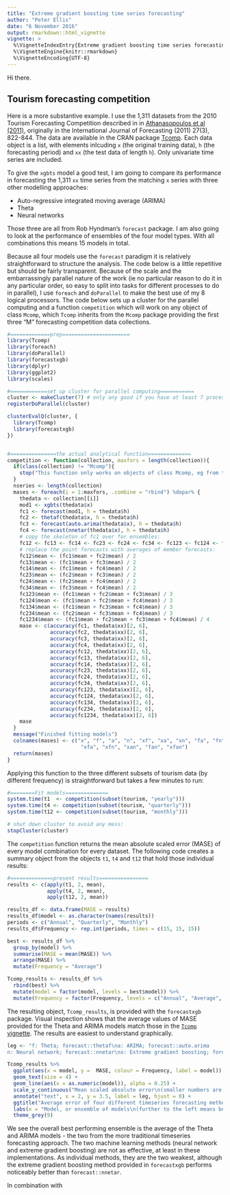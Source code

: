 ```yaml
---
title: "Extreme gradient boosting time series forecasting"
author: "Peter Ellis"
date: "6 November 2016"
output: rmarkdown::html_vignette
vignette: >
  %\VignetteIndexEntry{Extreme gradient boosting time series forecasting}
  %\VignetteEngine{knitr::rmarkdown}
  %\VignetteEncoding{UTF-8}
---
```



Hi there.


## Tourism forecasting competition
Here is a more substantive example.  I use the 1,311 datasets from the 2010 Tourism Forecasting Competition described in
 in [Athanasopoulos et al (2011)](http://robjhyndman.com/papers/forecompijf.pdf), originally in the International Journal of Forecasting (2011) 27(3), 822-844.  The data are available in the CRAN package [Tcomp](https://cran.r-project.org/package=Tcomp).  Each data object is a list, with elements inlcuding `x` (the original training data), `h` (the forecasting period) and `xx` (the test data of length `h`).  Only univariate time series are included.
 
To give the `xgbts` model a good test, I am going to compare its performance in forecasting the 1,311 `xx` time series from the matching `x` series with three other modelling approaches:

- Auto-regressive integrated moving average (ARIMA)
- Theta
- Neural networks

Those three are all from Rob Hyndman's `forecast` package.  I am also going to look at the performance of ensembles of the four model types.  With all combinations this means 15 models in total.

Because all four models use the `forecast` paradigm it is relatively straightforward to structure the analysis.  The code below is a little repetitive but should be fairly transparent.  Because of the scale and the embarrassingly parallel nature of the work (ie no particular reason to do it in any particular order, so easy to split into tasks for different processes to do in parallel), I use `foreach` and `doParallel` to make the best use of my 8 logical processors.  The code below sets up a cluster for the parallel computing and a function `competition` which will work on any object of class `Mcomp`, which `Tcomp` inherits from the `Mcomp` package providing the first three "M" forecasting competition data collections.

```r
#=============prep======================
library(Tcomp)
library(foreach)
library(doParallel)
library(forecastxgb)
library(dplyr)
library(ggplot2)
library(scales)
```
```r
#============set up cluster for parallel computing===========
cluster <- makeCluster(7) # only any good if you have at least 7 processors :)
registerDoParallel(cluster)

clusterEvalQ(cluster, {
  library(Tcomp)
  library(forecastxgb)
})


#===============the actual analytical function==============
competition <- function(collection, maxfors = length(collection)){
  if(class(collection) != "Mcomp"){
    stop("This function only works on objects of class Mcomp, eg from the Mcomp or Tcomp packages.")
  }
  nseries <- length(collection)
  mases <- foreach(i = 1:maxfors, .combine = "rbind") %dopar% {
    thedata <- collection[[i]]  
    mod1 <- xgbts(thedata$x)
    fc1 <- forecast(mod1, h = thedata$h)
    fc2 <- thetaf(thedata$x, h = thedata$h)
    fc3 <- forecast(auto.arima(thedata$x), h = thedata$h)
    fc4 <- forecast(nnetar(thedata$x), h = thedata$h)
    # copy the skeleton of fc1 over for ensembles:
    fc12 <- fc13 <- fc14 <- fc23 <- fc24 <- fc34 <- fc123 <- fc124 <- fc134 <- fc234 <- fc1234 <- fc1
    # replace the point forecasts with averages of member forecasts:
    fc12$mean <- (fc1$mean + fc2$mean) / 2
    fc13$mean <- (fc1$mean + fc3$mean) / 2
    fc14$mean <- (fc1$mean + fc4$mean) / 2
    fc23$mean <- (fc2$mean + fc3$mean) / 2
    fc24$mean <- (fc2$mean + fc4$mean) / 2
    fc34$mean <- (fc3$mean + fc4$mean) / 2
    fc123$mean <- (fc1$mean + fc2$mean + fc3$mean) / 3
    fc124$mean <- (fc1$mean + fc2$mean + fc4$mean) / 3
    fc134$mean <- (fc1$mean + fc3$mean + fc4$mean) / 3
    fc234$mean <- (fc2$mean + fc3$mean + fc4$mean) / 3
    fc1234$mean <- (fc1$mean + fc2$mean + fc3$mean + fc4$mean) / 4
    mase <- c(accuracy(fc1, thedata$xx)[2, 6],
              accuracy(fc2, thedata$xx)[2, 6],
              accuracy(fc3, thedata$xx)[2, 6],
              accuracy(fc4, thedata$xx)[2, 6],
              accuracy(fc12, thedata$xx)[2, 6],
              accuracy(fc13, thedata$xx)[2, 6],
              accuracy(fc14, thedata$xx)[2, 6],
              accuracy(fc23, thedata$xx)[2, 6],
              accuracy(fc24, thedata$xx)[2, 6],
              accuracy(fc34, thedata$xx)[2, 6],
              accuracy(fc123, thedata$xx)[2, 6],
              accuracy(fc124, thedata$xx)[2, 6],
              accuracy(fc134, thedata$xx)[2, 6],
              accuracy(fc234, thedata$xx)[2, 6],
              accuracy(fc1234, thedata$xx)[2, 6])
    mase
  }
  message("Finished fitting models")
  colnames(mases) <- c("x", "f", "a", "n", "xf", "xa", "xn", "fa", "fn", "an",
                        "xfa", "xfn", "xan", "fan", "xfan")
  return(mases)
}
```

Applying this function to the three different subsets of tourism data (by different frequency) is straightforward but takes a few minutes to run:

```r
#========Fit models==============
system.time(t1  <- competition(subset(tourism, "yearly")))
system.time(t4 <- competition(subset(tourism, "quarterly")))
system.time(t12 <- competition(subset(tourism, "monthly")))

# shut down cluster to avoid any mess:
stopCluster(cluster)
```

The `competition` function returns the mean absolute scaled error (MASE) of every model combination for every dataset.  The following code creates a summary object from the objects `t1`, `t4` and `t12` that hold those individual results:

```r
#==============present results================
results <- c(apply(t1, 2, mean),
             apply(t4, 2, mean),
             apply(t12, 2, mean))

results_df <- data.frame(MASE = results)
results_df$model <- as.character(names(results))
periods <- c("Annual", "Quarterly", "Monthly")
results_df$Frequency <- rep.int(periods, times = c(15, 15, 15))

best <- results_df %>%
  group_by(model) %>%
  summarise(MASE = mean(MASE)) %>%
  arrange(MASE) %>%
  mutate(Frequency = "Average")

Tcomp_results <- results_df %>%
  rbind(best) %>%
  mutate(model = factor(model, levels = best$model)) %>%
  mutate(Frequency = factor(Frequency, levels = c("Annual", "Average", "Quarterly", "Monthly")))
```

The resulting object, `Tcomp_results`, is provided with the `forecastxgb` package.  Visual inspection shows that the average values of MASE provided for the Theta and ARIMA models match those in the [`Tcomp` vignette](https://cran.r-project.org/web/packages/Tcomp/vignettes/tourism-comp.html).  The results are easiest to understand graphically.

```r
leg <- "f: Theta; forecast::thetaf\na: ARIMA; forecast::auto.arima
n: Neural network; forecast::nnetar\nx: Extreme gradient boosting; forecastxgb::xgbts"

Tcomp_results %>%
  ggplot(aes(x = model, y =  MASE, colour = Frequency, label = model)) +
  geom_text(size = 4) +
  geom_line(aes(x = as.numeric(model)), alpha = 0.25) +
  scale_y_continuous("Mean scaled absolute error\n(smaller numbers are better)") +
  annotate("text", x = 2, y = 3.5, label = leg, hjust = 0) +
  ggtitle("Average error of four different timeseries forecasting methods\n2010 Tourism Forecasting Competition data") +
  labs(x = "Model, or ensemble of models\n(further to the left means better overall performance)") +
  theme_grey(9)
```


We see the overall best performing ensemble is the average of the Theta and ARIMA models - the two from the more traditional timeseries forecasting approach.  The two machine learning methods (neural network and extreme gradient boosting) are not as effective, at least in these implementations.  As individual methods, they are the two weakest, although the extreme gradient boosting method provided in `forecastxgb` performs noticeably better than `forecast::nnetar`.

In combination with